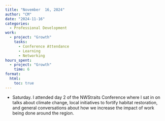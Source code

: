 ```yaml
---
title: "November  16, 2024"
author: "CM"
date: "2024-11-16"
categories:
  - Professional Development
work:
  - project: "Growth"
    tasks: 
      - Conference Attendance
      - Learning
      - Networking
hours_spent:
  - project: "Growth"
    time: 6
format:
  html:
    toc: true
---
```


-   Saturday. I attended day 2 of the NWStraits Conference where I sat in on talks about climate change, local initiatives to fortify habitat restoration, and general conversations about how we increase the impact of work being done around the region.
